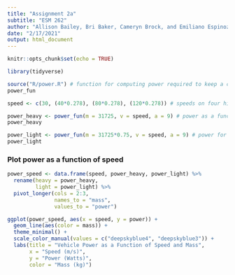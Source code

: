 ```yaml
---
title: "Assignment 2a"
subtitle: "ESM 262"
author: "Allison Bailey, Bri Baker, Cameryn Brock, and Emiliano Espinoza"
date: "2/17/2021"
output: html_document
---
```


```r
knitr::opts_chunk$set(echo = TRUE)

library(tidyverse)
```

```r
source("R/power.R") # function for computing power required to keep a car moving at a given speed
power_fun
```

```r
speed <- c(30, (40*0.278), (80*0.278), (120*0.278)) # speeds on four highways; *0.278 to convert km/hr to m/s

power_heavy <- power_fun(m = 31725, v = speed, a = 9) # power as a function of speed for a heavy vehicle
power_heavy

power_light <- power_fun(m = 31725*0.75, v = speed, a = 9) # power for a lighter vehicle (only 75% of the mass of the original vehicle)
power_light
```

### Plot power as a function of speed

```r
power_speed <- data.frame(speed, power_heavy, power_light) %>% 
  rename(heavy = power_heavy,
         light = power_light) %>% 
  pivot_longer(cols = 2:3,
               names_to = "mass",
               values_to = "power")

ggplot(power_speed, aes(x = speed, y = power)) + 
  geom_line(aes(color = mass)) + 
  theme_minimal() + 
  scale_color_manual(values = c("deepskyblue4", "deepskyblue3")) +
  labs(title = "Vehicle Power as a Function of Speed and Mass",
       x = "Speed (m/s)",
       y = "Power (Watts)",
       color = "Mass (kg)")
```







